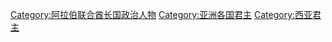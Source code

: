 [[Category:阿拉伯联合酋长国政治人物|Category:阿拉伯联合酋长国政治人物]]
[[Category:亚洲各国君主|Category:亚洲各国君主]]
[[Category:西亚君主|Category:西亚君主]]